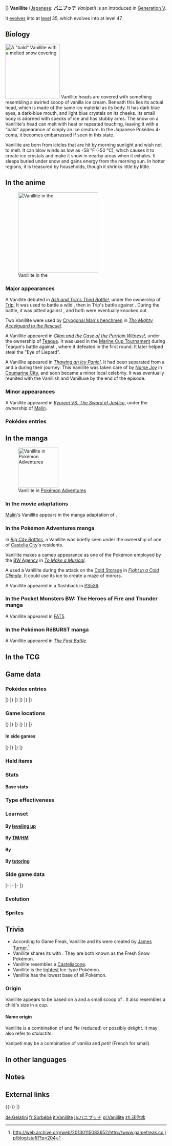 {{PokémonPrevNext/Head|type=Ice}}
{{PokémonPrevNext/Pokémon|type=Ice|prevnum=581|prev=Swanna|nextnum=583|next=Vanillish}}
|}
{{Pokémon Infobox
|name=Vanillite
|jname=バニプッチ
|jtranslit=Baniputchi
|tmname=Vanipeti
|category=Fresh Snow
|type1=Ice
|abilityn=d
|ability1=Ice Body
|ability2=Snow Cloak
|abilityd=Weak Armor
|ndex=582
|udex=088
|u2dex=255
|karea=Mountain
|kdex=085
|adex=255
|height-ftin=1'04"
|height-m=0.4
|weight-lbs=12.6
|weight-kg=5.7
|egggroupn=1
|egggroup1=Mineral
|eggcycles=20
|expyield=61
|lv100exp=1,250,000
|gendercode=127
|color=White
|catchrate=255
|evtotal=1
|evsa=1
|body=05
|pokefordex=vanillite
|generation=5
|friendship=70
}}
'''Vanillite''' ([[List of Japanese Pokémon names|Japanese]]: '''バニプッチ''' ''Vanipeti'') is an {{type|Ice}} {{OBP|Pokémon|species}} introduced in [[Generation V]].

It [[evolution|evolves]] into {{p|Vanillish}} at [[level]] 35, which evolves into {{p|Vanilluxe}} at level 47.

==Biology==
[[File:Snowless Vanillite.png|thumb|left|170px|A "bald" Vanillite with a melted snow covering]]
Vanillite heads are covered with something resembling a swirled scoop of vanilla ice cream. Beneath this lies its actual head, which is made of the same icy material as its body. It has dark blue eyes, a dark-blue mouth, and light blue crystals on its cheeks. Its small body is adorned with specks of ice and has stubby arms. The snow on a Vanillite's head can melt with heat or repeated touching, leaving it with a "bald" appearance of simply an ice creature. In the Japanese Pokédex 4-coma, it becomes embarrassed if seen in this state. 

Vanillite are born from icicles that are hit by morning sunlight and wish not to melt. It can blow winds as low as -58&nbsp;°F (-50&nbsp;°C), which causes it to create ice crystals and make it snow in nearby areas when it exhales. It sleeps buried under snow and gains energy from the morning sun. In hotter regions, it is treasured by households, though it shrinks little by little.
{{left clear}}

==In the anime==
[[File:Vanillite anime.png|thumb|left|250px|Vanillite in the {{pkmn|anime}}]]
===Major appearances===
A Vanillite debuted in ''[[BW031|Ash and Trip's Third Battle!]]'', under the ownership of [[Trip]]. It was used to battle a wild {{p|Palpitoad}}, then in Trip's battle against {{Ash}}. During the battle, it was pitted against {{AP|Tepig}}, and both were eventually knocked out.

Two Vanillite were used by [[Dr. Ferrara's henchmen|Cryogonal Man's henchmen]] in ''[[BW057|The Mighty Accelguard to the Rescue!]]''.

A Vanillite appeared in ''[[BW125|Cilan and the Case of the Purrloin Witness!]]'', under the ownership of [[Teaque]]. It was used in the [[Marine Cup Tournament]] during Teaque's battle against {{an|Iris}}, where it defeated {{TP|Iris|Axew}} in the first round. It later helped steal the "Eye of Liepard".

A Vanillite appeared in ''[[XY057|Thawing an Icy Panic!]]''. It had been separated from a {{p|Vanillish}} and a {{p|Vanilluxe}} during their journey. This Vanillite was taken care of by [[Nurse Joy]] in [[Coumarine City]], and soon became a minor local celebrity. It was eventually reunited with the Vanillish and Vanilluxe by the end of the episode.

===Minor appearances===
A Vanillite appeared in ''[[M15|Kyurem VS. The Sword of Justice]]'', under the ownership of [[Malin]].

===Pokédex entries===
{{Animedexheader|Unova}}
{{Animedexbody|BW031|Vanillite|Ash's Pokédex|Vanillite, the Fresh Snow Pokémon. Vanillite's breath is more than fifty degrees below zero when it exhales, creating ice crystals and causing it to snow.}}
{{Animedexfooter/Pokémon|''Best Wishes''|Unova}}
{{Animedexheader|Kalos}}
{{Animedexbody|XY057|Vanillite|Serena's Pokédex|Vanillite, the Fresh Snow Pokémon. Vanillite is created from ice crystals that are illuminated by the morning sun. Its breath is 58 degrees below zero.}}
{{Animedexfooter/Pokémon|''XY''|Kalos}}

==In the manga==
[[File:Team Plasma Vanillite Adventures.png|thumb|125px|Vanillite in [[Pokémon Adventures]]]]
===In the movie adaptations===
[[Malin]]'s Vanillite appears in the manga adaptation of ''{{ma|Kyurem VS. The Sword of Justice}}''.

===In the Pokémon Adventures manga===
In ''[[PS478|Big City Battles]]'', a Vanillite was briefly seen under the ownership of one of [[Castelia City]]'s residents.

Vanillite makes a cameo appearance as one of the Pokémon employed by the [[BW Agency]] in ''[[PS482|To Make a Musical]]''.

A {{tc|Team Plasma Grunt}} used a Vanillite during the attack on the [[Cold Storage]] in ''[[PS491|Fight in a Cold Climate]]''. It could use its ice to create a maze of mirrors.

A Vanillite appeared in a flashback in [[PS536]].

===In the Pocket Monsters BW: The Heroes of Fire and Thunder manga===
A Vanillite appeared in [[FAT5]].

===In the Pokémon RéBURST manga===
A Vanillite appeared in ''[[RB04|The First Battle]]''.

==In the TCG==
{{main|Vanillite (TCG)}}

==Game data==
===Pokédex entries===
{{Dex/Header|type=Ice}}
{{Dex/NA|gen=V}}
{{Dex/Gen|gen=V}}
{{Dex/Entry1|v=Black|t=FFF|entry=The temperature of their breath is {{tt|-58° F|-50° C}}. They create snow crystals and make snow fall in the areas around them.}}
{{Dex/Entry1|v=White|entry=This Pokémon formed from icicles bathed in energy from the morning sun. It sleeps buried in snow.}}
{{Dex/Entry2|v=Black 2|v2=White 2|t=FFF|entry=Theoretically, this Pokémon formed from icicles bathed in energy from the morning sun. Their breath is {{tt|-58° F|-50° C}}.}}
|}
|}
{{Dex/Gen|gen=VI}}
{{Dex/Entry1|v=X|t=FFF|entry=The temperature of their breath is {{tt|-58 degrees Fahrenheit|-50 degrees Celsius}}. They create snow crystals and make snow fall in the areas around them.}}
{{Dex/Entry1|v=Y|entry=This Pokémon formed from icicles bathed in energy from the morning sun. It sleeps buried in snow.}}
{{Dex/Entry1|v=Omega Ruby|t=FFF|entry=The temperature of their breath is {{tt|-58 degrees Fahrenheit|-50 degrees Celsius}}. They create snow crystals and make snow fall in the areas around them.}}
{{Dex/Entry1|v=Alpha Sapphire|t=FFF|entry=This Pokémon formed from icicles bathed in energy from the morning sun. It sleeps buried in snow.}}
|}
|}
{{Dex/Gen|gen=VII}}
{{Dex/Entry1|v=Sun|entry=Born of an icicle, this Pokémon uses its frosty breath to make ice crystals, causing snow to fall.}}
{{Dex/Entry1|v=Moon|entry=It feels pleasantly cool when embraced. This Pokémon is treasured by households in warm regions.}}
{{Dex/Entry1|v=Ultra Sun|entry=It exhales cold air that is at –58 degrees Fahrenheit. When it's in a warm place, it shrinks little by little.}}
{{Dex/Entry1|v=Ultra Moon|entry=When the morning sun hit an icicle, it wished not to melt, and thus Vanillite was born. At night, it buries itself in snow to sleep.}}
|}
|}
{{Dex/Footer}}

===Game locations===
{{Availability/Header|type=Ice}}
{{Availability/NA|gen=V}}
{{Availability/Gen|gen=V}}
{{Availability/Entry2|v=Black|v2=White|t=fff|area=[[Cold Storage]]<br>{{rt|6|Unova}}, [[Dragonspiral Tower]]{{sup/s|W}}}}
{{Availability/Entry2|v=Black 2|v2=White 2|t=fff|area=[[Pokémon breeding|Breed]] {{p|Vanillish}} or {{p|Vanilluxe}}}}
|}
|}
{{Availability/Gen|gen=VI}}
{{Availability/Entry2|v=X|v2=Y|t=fff|area=[[Frost Cavern]] ([[Horde Encounter]])}}
{{Availability/Entry2/None|v=Omega Ruby|v2=Alpha Sapphire|area=[[Trade]]}}
|}
|}
{{Availability/Gen|gen=VII}}
{{Availability/Entry2|v=Sun|v2=Moon|area=[[Tapu Village]] ([[SOS Battle]] while {{OBP|hail|weather condition}}ing)}}
{{Availability/Entry2|v=Ultra Sun|v2=Ultra Moon|area=[[Tapu Village]], [[Mount Lanakila]] ([[SOS Battle]] while {{OBP|hail|weather condition}}ing)}}
|}
|}
{{Availability/Footer}}

====In side games====
{{Availability/Header|type=Ice}}
{{Availability/NA|gen=V}}
{{Availability/Gen|gen=V}}
{{Availability/Entry1|1|v=Rumble Blast|color={{fire color}}|area=Glacier: [[Frozen Tundra]]}}
{{Availability/Entry1|1|v=PokéPark 2|link=PokéPark 2: Wonders Beyond|color={{grass color}}|area=[[Crag Area]]}}
{{Availability/Entry1|1|v=Rumble U|color={{fire color}}|area=[[Frenzy Square#Race against the Clock|Frenzy Square: Race against the Clock]], [[Verdant Plaza#Four Seasons in the Forest|Verdant Plaza: Four Seasons in the Forest]]}}
|}
|}
{{Availability/Gen|gen=VI}}
{{Availability/Entry1|1|v=Battle Trozei|color={{defense color}}|area=[[Dragon Hill#Stage 4|Dragon Hill: Stage 4]]}}
{{Availability/Entry1|1|v=Shuffle|color={{beauty color}}|area=[[Rainbow Park|Rainbow Park: Stage 47]]<br>[[Nacht Carnival|Nacht Carnival: Stage 521]]<br>Event: [[Special Stages#13th release|''Pokémon Safari'']] <small>(13th release; Holiday)</small>}}
{{Availability/Entry1|1|v=Rumble World|color={{fire color}}|area=[[Plasma Tundra#Frosty Alps|Plasma Tundra: Frosty Alps]] <small>(All Areas)</small>}}
|}
|}
{{Availability/Footer}}

===Held items===
{{HeldItems
|type=Ice
|sm1=Never-Melt Ice|sm1type=None|sm1rar=5
|usum1=Never-Melt Ice|usum1type=None|usum1rar=5
}}

===Stats===
====Base stats====
{{Stats
|type=Ice
|HP=36
|Attack=50
|Defense=50
|SpAtk=65
|SpDef=60
|Speed=44}}

===Type effectiveness===
{{TypeEffectiveness
|type1=Ice
|Normal=100
|Fighting=200
|Flying=100
|Poison=100
|Ground=100
|Rock=200
|Bug=100
|Ghost=100
|Steel=200
|Fire=200
|Water=100
|Grass=100
|Electric=100
|Psychic=100
|Ice=50
|Dragon=100
|Dark=100
|Fairy=100}}

===Learnset===
====By [[Level|leveling up]]====
{{learnlist/levelh/7|Vanillite|Ice|Ice|5}}
{{learnlist/level7|1|Icicle Spear|Ice|Physical|25|100|30||'''}}
{{learnlist/level7|4|Harden|Normal|Status|—|—|30}}
{{learnlist/level7|7|Astonish|Ghost|Physical|30|100|15}}
{{learnlist/level7|10|Uproar|Normal|Special|90|100|10}}
{{learnlist/level7|13|Icy Wind|Ice|Special|55|95|15||'''}}
{{learnlist/level7|16|Mist|Ice|Status|—|—|30}}
{{learnlist/level7|19|Avalanche|Ice|Physical|60|100|10||'''}}
{{learnlist/level7|22|Taunt|Dark|Status|—|100|20}}
{{learnlist/level7|26|Mirror Shot|Steel|Special|65|85|10}}
{{learnlist/level7|31|Acid Armor|Poison|Status|—|—|20}}
{{learnlist/level7|35|Ice Beam|Ice|Special|90|100|10||'''}}
{{learnlist/level7|40|Hail|Ice|Status|—|—|10}}
{{learnlist/level7|44|Mirror Coat|Psychic|Special|—|100|20}}
{{learnlist/level7|49|Blizzard|Ice|Special|110|70|5||'''}}
{{learnlist/level7|53|Sheer Cold|Ice|Special|—|—|5}}
{{learnlist/levelf/7|Vanillite|Ice|Ice|5}}

====By [[TM]]/[[HM]]====
{{learnlist/tmh/7|Vanillite|Ice|Ice|5}}
{{learnlist/tm7|TM06|Toxic|Poison|Status|—|90|10}}
{{learnlist/tm7|TM07|Hail|Ice|Status|—|—|10}}
{{learnlist/tm7|TM10|Hidden Power|Normal|Special|60|100|15}}
{{learnlist/tm7|TM12|Taunt|Dark|Status|—|100|20}}
{{learnlist/tm7|TM13|Ice Beam|Ice|Special|90|100|10||'''}}
{{learnlist/tm7|TM14|Blizzard|Ice|Special|110|70|5||'''}}
{{learnlist/tm7|TM16|Light Screen|Psychic|Status|—|—|30}}
{{learnlist/tm7|TM17|Protect|Normal|Status|—|—|10}}
{{learnlist/tm7|TM18|Rain Dance|Water|Status|—|—|5}}
{{learnlist/tm7|TM21|Frustration|Normal|Physical|—|100|20}}
{{learnlist/tm7|TM27|Return|Normal|Physical|—|100|20}}
{{learnlist/tm7|TM32|Double Team|Normal|Status|—|—|15}}
{{learnlist/tm7|TM42|Facade|Normal|Physical|70|100|20}}
{{learnlist/tm7|TM44|Rest|Psychic|Status|—|—|10}}
{{learnlist/tm7|TM45|Attract|Normal|Status|—|100|15}}
{{learnlist/tm7|TM48|Round|Normal|Special|60|100|15}}
{{learnlist/tm7|TM64|Explosion|Normal|Physical|250|100|5}}
{{learnlist/tm7|TM79|Frost Breath|Ice|Special|60|90|10||'''}}
{{learnlist/tm7|TM87|Swagger|Normal|Status|—|85|15}}
{{learnlist/tm7|TM88|Sleep Talk|Normal|Status|—|—|10}}
{{learnlist/tm7|TM90|Substitute|Normal|Status|—|—|10}}
{{learnlist/tm7|TM91|Flash Cannon|Steel|Special|80|100|10}}
{{learnlist/tm7|TM100|Confide|Normal|Status|—|—|20}}
{{learnlist/tmf/7|Vanillite|Ice|Ice|5}}

====By {{pkmn|breeding}}====
{{learnlist/breedh/7|Vanillite|Ice|Ice|5}}
{{learnlist/breed7|{{MSP|208|Steelix}}{{MSP|679|Honedge}}{{MSP|680|Doublade}}{{MSP|681|Aegislash}}|Autotomize|Steel|Status|&mdash;|&mdash;|15}}
{{learnlist/breed7|{{MSP|361|Snorunt}}|Ice Shard|Ice|Physical|40|100|30||'''}}
{{learnlist/breed7|{{MSP|707|Klefki}}|Imprison|Psychic|Status|&mdash;|&mdash;|10}}
{{learnlist/breed7|{{MSP|476|Probopass}}{{MSP|524|Roggenrola}}{{MSP|525|Boldore}}{{MSP|526|Gigalith}}{{MSP|679|Honedge}}{{MSP|680|Doublade}}<br>{{MSP|681|Aegislash}}|Iron Defense|Steel|Status|&mdash;|&mdash;|15}}
{{learnlist/breed7|{{MSP|476|Probopass}}|Magnet Rise|Electric|Status|&mdash;|&mdash;|10}}
{{learnlist/breed7|{{MSP|074|Geodude}}{{MSP|075|Graveler}}{{MSP|076|Golem}}{{MSP|095|Onix}}{{MSP|208|Steelix}}{{MSP|185|Sudowoodo}}<br>{{MSP|299|Nosepass}}{{MSP|476|Probopass}}{{MSP|361|Snorunt}}{{MSP|362|Glalie}}|Natural Gift|Normal|Physical|&mdash;|100|15|‡}}
{{learnlist/breed7|{{MSP|361|Snorunt}}{{MSP|362|Glalie}}|Powder Snow|Ice|Special|40|100|25||'''}}
{{learnlist/breed7|{{MSP|361|Snorunt}}{{MSP|362|Glalie}}{{MSP|582|Vanillite}}{{MSP|583|Vanillish}}{{MSP|584|Vanilluxe}}|Water Pulse|Water|Special|60|100|20|‡}}
{{learnlist/breedf/7|Vanillite|Ice|Ice|5}}

====By [[Move Tutor|tutoring]]====
{{learnlist/tutorh/7|Vanillite|Ice|Ice|5}}
{{learnlist/tutor7|Ally Switch|Psychic|Status|—|—|15|||no|yes}}
{{learnlist/tutor7|Icy Wind|Ice|Special|55|95|15||'''|no|yes}}
{{learnlist/tutor7|Iron Defense|Steel|Status|—|—|15|||no|yes}}
{{learnlist/tutor7|Magic Coat|Psychic|Status|—|—|15|||no|yes}}
{{learnlist/tutor7|Magnet Rise|Electric|Status|—|—|10|||no|yes}}
{{learnlist/tutor7|Signal Beam|Bug|Special|75|100|15|||no|yes}}
{{learnlist/tutor7|Snore|Normal|Special|50|100|15|||no|yes}}
{{learnlist/tutor7|Uproar|Normal|Special|90|100|10|||no|yes}}
{{learnlist/tutor7|Water Pulse|Water|Special|60|100|20|||no|yes}}
{{learnlist/tutorf/7|Vanillite|Ice|Ice|5}}

===Side game data===
{{Spindata/Head|type=Ice}}
{{Spindata/RumbleBlast|col=6|type=Ice
|att=2
|def=2
|speed=3
}}
|-
{{Spindata/PokéPark2|col=6|type=Ice|ndex=582
|pad=She is a challenger who tries everything she becomes interested in. This sometimes gets her in trouble, but she forgets it fairly quickly.
}}
|-
{{Spindata/Battle Trozei|col=6|type=Ice|ndex=582
|power=1
}}
|-
{{Spindata/Shuffle|col=3|type=Ice|ndex=582|num=101
|min=40
|max=90
|raisemaxlevel=5
|skill=Opportunist
|skilldesc=Rarely increases damage.
|swapper=Barrier Bash++
}}
{{Spindata/Shuffle|col=3|type=Ice|ndex=582Holiday|num=101
|min=40
|max=90
|raisemaxlevel=5
|skill=Crowd Control
|skilldesc=Increases damage when there are more Vanillite in the puzzle area.
}}
|}

===Evolution===
{{evobox-3
|type1=Ice
|no1=582
|name1=Vanillite
|type1-1=Ice
|evo1={{bag|Rare Candy}}<br>{{color2|000|Level|Level 35}}
|no2=583
|name2=Vanillish
|type1-2=Ice
|evo2={{bag|Rare Candy}}<br>{{color2|000|Level|Level 47}}
|no3=584
|name3=Vanilluxe
|type1-3=Ice}}

===Sprites===
{{Spritebox/Header|type=Ice}}
{{Spritebox/NA|gen=V}}
{{Spritebox/5|ndex=582}}
{{Spritebox/6|ndex=582}}
{{Spritebox/7|ndex=582}}
{{Spritebox/Footer|582|Vanillite}}

==Trivia==
<!-- Please don't add that Vanillite is on Tierno's shirt. -->
* According to Game Freak, Vanillite and its {{p|Vanillish|evolutionary}} {{p|Vanilluxe|relatives}} were created by [[James Turner]].<ref>http://web.archive.org/web/20130115083652/http://www.gamefreak.co.jp/blog/staff/?p=204</ref>
* Vanillite shares its {{pkmn|category}} with {{p|Glaceon}}. They are both known as the Fresh Snow Pokémon.
* Vanillite resembles a [[Casteliacone]].
* Vanillite is the [[List of Pokémon by weight|lightest]] Ice-type Pokémon.
* Vanillite has the lowest base {{stat|HP}} of all {{type|Ice}} Pokémon.

===Origin===
Vanillite appears to be based on a {{wp|snowball}} and a small scoop of {{wp|ice cream}}. It also resembles a child's size {{wp|ice cream}} in a cup.

====Name origin====
Vanillite is a combination of ''{{wp|vanilla}}'' and ''lite'' (reduced) or possibly ''delight''. It may also refer to ''stalactite''.

Vanipeti may be a combination of ''vanilla'' and ''petit'' (French for small).

==In other languages==
{{Other languages|type=Ice|type2=Ice
|ja=バニプッチ ''Vanipeti''|jameaning=From ''vanilla'' and ''{{tt|petit|French for small}}''
|fr=Sorbébé|frmeaning=From ''{{wp|sorbet}}'' and ''{{tt|bébé|baby}}''
|es=Vanillite|esmeaning=Same as English name
|de=Gelatini|demeaning=From ''{{wp|gelato}}'' and ''mini''
|it=Vanillite|itmeaning=Same as English name
|ko=바닐프티 ''Vanipeti''|komeaning=Transliteration of Japanese name
|zh_cmn=迷你冰 ''Mínǐbīng''|zh_cmnmeaning=From {{tt|迷你 ''mínǐ''|mini}} and {{tt|冰 ''bīng''|ice}}
|zh_yue=迷你冰 ''Màihnéihbīng''|zh_yuemeaning=From {{tt|迷你 ''màihnéih''|mini}} and {{tt|冰 ''bīng''|ice}}
|ru=Ваниллайт ''Vanillayt''|rumeaning=Transcription of English name
}}
{{left clear}}

==Notes==
<references/>

==External links==

{{-}}
{{PokémonPrevNext/Head|type=Ice}}
{{PokémonPrevNext/Pokémon|type=Ice|prevnum=581|prev=Swanna|nextnum=583|next=Vanillish}}
|}
{{Project Pokédex notice}}

[[de:Gelatini]]
[[fr:Sorbébé]]
[[it:Vanillite]]
[[ja:バニプッチ]]
[[pl:Vanillite]]
[[zh:迷你冰]]